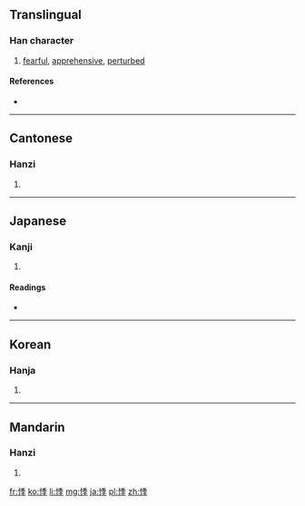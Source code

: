 ==Translingual==

===Han character===
{{Han char|rn=61|rad=心|as=08|sn=11|four=9204<sub>7</sub>|canj=心竹木木 (PHDD)|ids=⿰[[忄]][[季]]}}

# [[fearful]], [[apprehensive]], [[perturbed]]

====References====
* {{Han ref|kx=0389.080|dkj=10733|dj=0722.130|hdz=42316.010|uh=60B8|ud=24760|bh=B1AA|bd=45482}}

----

==Cantonese==

===Hanzi===
{{yue-hanzi|jyut=[[gwai3]], [[gwai6]]|y=gwai3, gwai6}}

# {{defn|lang=yue|sort=心08}}

----

==Japanese==

===Kanji===
{{ja-kanji|grade=|rs=心08}}

# {{defn|lang=ja|sort=心08}}

====Readings====
* {{ja-readings|on=[[き]] (ki), [[ぎ]] (gi)|kun=[[おそれる]] (osoreru)}}

----

==Korean==

===Hanja===
{{ko-hanja|hangeul=계|eumhun=|rv=gye|mr=kye|y=kyey}}

# {{defn|lang=ko|sort=心08}}

----

==Mandarin==

===Hanzi===
{{cmn-hanzi|pin=[[jì]] ([[ji4]])|wg=chi<sup>4</sup>}}

# {{defn|lang=cmn|sort=心08}}

[[fr:悸]]
[[ko:悸]]
[[li:悸]]
[[mg:悸]]
[[ja:悸]]
[[pl:悸]]
[[zh:悸]]